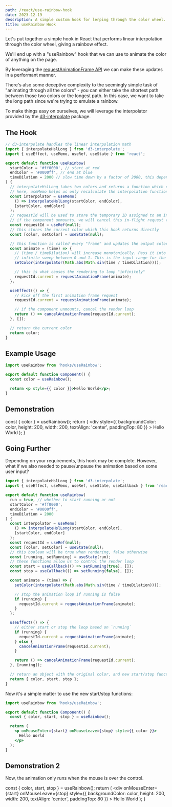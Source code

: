 ```yaml
---
path: /react/use-rainbow-hook
date: 2023-12-19
description: A simple custom hook for lerping through the color wheel.
title: useRainbow Hook
---
```


Let's put together a simple hook in React that performs linear interpolation through the color wheel, giving a rainbow effect.

We'll end up with a "useRainbow" hook that we can use to animate the color of anything on the page.

By leveraging the [requestAnimationFrame API](https://developer.mozilla.org/en-US/docs/Web/API/window/requestAnimationFrame) we can make these updates in a performant manner.

There's also some deceptive complexity to the seemingly simple task of "animating through all the colors" - you can either take the shortest path between those two colors or the longest path. In this case, we want to take the long path since we're trying to emulate a rainbow.

To make things easy on ourselves, we will leverage the interpolator provided by the [d3-interpolate](https://d3js.org/d3-interpolate) package.

## The Hook

```jsx
// d3-interpolate handles the linear interpolation math
import { interpolateHslLong } from 'd3-interpolate';
import { useEffect, useMemo, useRef, useState } from 'react';

export default function useRainbow(
  startColor = '#ff0000', // start at red
  endColor = '#0000ff', // end at blue
  timeDilation = 2000 // slow time down by a factor of 2000, this depends on your CPU/GPU
) {
  // interpolateHslLong takes two colors and returns a function which can interpolate between them.
  // here, useMemo helps us only recalculate the interpolation function if/when the input colors change
  const interpolator = useMemo(
    () => interpolateHslLong(startColor, endColor),
    [startColor, endColor]
  );
  // requestId will be used to store the temporary ID assigned to an in-flight animation frame request.
  // if the component unmounts, we will cancel this in-flight request to stop the render loop.
  const requestId = useRef(null);
  // this stores the current color which this hook returns directly
  const [color, setColor] = useState(null);

  // this function is called every "frame" and updates the output color
  const animate = (time) => {
    // (time / timeDilation) will increase monotonically. Pass it into abs(sin()) to convert it to a
    // infinite sweep between 0 and 1. This is the input range for the interpolator function.
    setColor(interpolator(Math.abs(Math.sin(time / timeDilation))));

    // this is what causes the rendering to loop "infinitely"
    requestId.current = requestAnimationFrame(animate);
  };

  useEffect(() => {
    // kick off the first animation frame request
    requestId.current = requestAnimationFrame(animate);

    // if the component unmounts, cancel the render loop
    return () => cancelAnimationFrame(requestId.current);
  }, []);

  // return the current color
  return color;
}
```

## Example Usage

```jsx
import useRainbow from 'hooks/useRainbow';

export default function Component() {
  const color = useRainbow();

  return <p style={{ color }}>Hello World</p>;
}
```

## Demonstration


  const { color } = useRainbow();
  return (
    <div
      style={{
        backgroundColor: color,
        height: 200,
        width: 200,
        textAlign: 'center',
        paddingTop: 80
      }}
    >
      Hello World
    </div>
  );
}

<Test />

## Going Further

Depending on your requirements, this hook may be complete. However, what if we also needed to pause/unpause the animation based on some user input?

```jsx
import { interpolateHslLong } from 'd3-interpolate';
import { useEffect, useMemo, useRef, useState, useCallback } from 'react';

export default function useRainbow(
  run = true, // whether to start running or not
  startColor = '#ff0000',
  endColor = '#0000ff',
  timeDilation = 2000
) {
  const interpolator = useMemo(
    () => interpolateHslLong(startColor, endColor),
    [startColor, endColor]
  );
  const requestId = useRef(null);
  const [color, setColor] = useState(null);
  // this boolean will be true when rendering, false otherwise
  const [running, setRunning] = useState(run);
  // these functions allow us to control the render loop
  const start = useCallback(() => setRunning(true), []);
  const stop = useCallback(() => setRunning(false), []);

  const animate = (time) => {
    setColor(interpolator(Math.abs(Math.sin(time / timeDilation))));

    // stop the animation loop if running is false
    if (running) {
      requestId.current = requestAnimationFrame(animate);
    }
  };

  useEffect(() => {
    // either start or stop the loop based on `running`
    if (running) {
      requestId.current = requestAnimationFrame(animate);
    } else {
      cancelAnimationFrame(requestId.current);
    }

    return () => cancelAnimationFrame(requestId.current);
  }, [running]);

  // return an object with the original color, and new start/stop functions
  return { color, start, stop };
}
```

Now it's a simple matter to use the new start/stop functions:

```jsx
import useRainbow from 'hooks/useRainbow';

export default function Component() {
  const { color, start, stop } = useRainbow();

  return (
    <p onMouseEnter={start} onMouseLeave={stop} style={{ color }}>
      Hello World
    </p>
  );
}
```

## Demonstration 2

Now, the animation only runs when the mouse is over the control.

  const { color, start, stop } = useRainbow();
  return (
    <div
      onMouseEnter={start}
      onMouseLeave={stop}
      style={{
        backgroundColor: color,
        height: 200,
        width: 200,
        textAlign: 'center',
        paddingTop: 80
      }}
    >
      Hello World
    </div>
  );
}

<TestPause />
